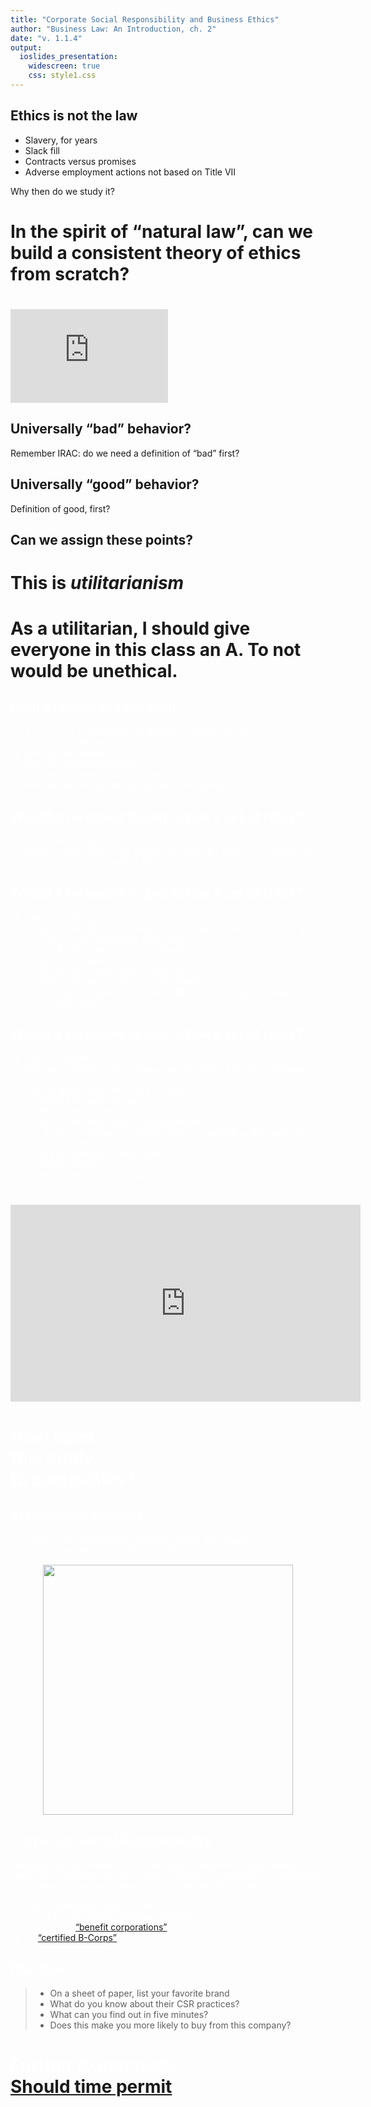 ```yaml
---
title: "Corporate Social Responsibility and Business Ethics"
author: "Business Law: An Introduction, ch. 2"
date: "v. 1.1.4"
output: 
  ioslides_presentation:
    widescreen: true
    css: style1.css
---
```




## Ethics is not the law

- Slavery, for years
- Slack fill
- Contracts versus promises
- Adverse employment actions not based on Title VII

Why then do we study it?


# In the spirit of "natural law", can we build a consistent theory of ethics from scratch?

# 
<iframe width=50%  src="https://www.youtube.com/embed/ut0ai4s4mjU" frameborder="0" allow="accelerometer; autoplay; encrypted-media; gyroscope; picture-in-picture" allowfullscreen></iframe>

## Universally "bad" behavior? {data-background=mark-rabe-zCJrolkwRyE-unsplash.jpg data-background-size=cover}
Remember IRAC: do we need a definition of "bad" first?


## Universally "good" behavior? {data-background=mark-rabe-zCJrolkwRyE-unsplash.jpg data-background-size=cover}
Definition of good, first?

## Can we assign these points? {data-background=mark-rabe-zCJrolkwRyE-unsplash.jpg data-background-size=cover}

# This is _utilitarianism_

# As a utilitarian, I should give everyone in this class an A. To not would be unethical.


## <span style="color:white"> Utilitarianism in a nutshell </span> {data-background=wouter-salari-6eZgtpXdlDk-unsplash.jpg data-background-size=cover}
<span style="color:white">
<ul>
<li> Act in a way that delivers the greatest good for society</li>
<li> But good for whom?</li>
<li> And can we measure it?</li>
<li> And over what time horizon?</li>
<li> And what if there is value in suffering?</li>
<li> And can we  live with the paralyzing consequences?</li>
</ul>
</span>

## Would it be easier to just follow a set of rules?
- This is _deontology_
- We may follow rules from religion, or principles of rights, or philosophy
    - E.g., Kant's "categorical imperative"
  
## Would it be easier to just follow a set of rules?
- This is _deontology_
- We may follow rules from religion, or principles of rights, or philosophy
    - E.g., Kant's "categorical imperative"
- But this has it's own set of of problems:
    - What if the rules are bad?
    - What if they don't cover a situation?
    - What if the rules lead to strange results?
        - E.g., is choosing not have children unethical by the categorical imperative?


## Would it be easier to just follow a set of rules?
- This is _deontology_
- We may follow rules from religion, or principles of rights, or philosophy
    - E.g., Kant's "categorical imperative"
- But this has it's own set of of problems:
    - What if the rules are bad?
    - What if they don't cover a situation?
    - What if the rules lead to strange results?
        - E.g., is choosing not have children unethical by the categorical imperative?
- Should we consider "virtue" alone?
    - Which virtues?
    - What if they conflict? E.g., liberty and equality?

#
<iframe width="560" height="315" src="https://www.youtube.com/embed/lDnO4nDA3kM?start=0&end=58" frameborder="0" allow="accelerometer; autoplay; encrypted-media; gyroscope; picture-in-picture" allowfullscreen></iframe>


# How does <br /> this  apply <br /> to companies? {data-background=sean-pollock-PhYq704ffdA-unsplash.jpg data-background-size=cover}

## Stakeholder analysis
- Identify the stakeholders: potential gainers and losers
- For a corporation, we need to consider

<center><img src="corporate_structure.jpg" height="400px" /> </center>


## Corporate Social Responsibility
Corporate Social Responsibility (CSR) says companies should consider the needs of all stakeholders (employees, community, customers, environment, etc), rather than just attempting to maximize shareholder profit

- Can corporations legally do this?
- Is it in their long-term, strategic interest?
- What about <a href="https://www.kingarthurflour.com/about/mission-impact">"benefit corporations"</a>?
- Or <a href="https://bcorporation.net/">"certified B-Corps"</a>?

## Practice
> - On a sheet of paper, list your favorite brand
> - What do you know about their CSR practices?
> - What can you find out in five minutes?
> - Does this make you more likely to buy from this company?

# Further excercises: <br /> <a href="../s05-05-summary-and-exercises.html">Should time permit </a>

<!-- 'f' enable fullscreen mode -->

<!-- 'w' toggle widescreen mode -->

<!-- 'o' enable overview mode -->

<!-- 'h' enable code highlight mode -->

<!-- 'p' show presenter notes -->
